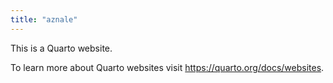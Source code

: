 ```yaml
---
title: "aznale"
---
```


This is a Quarto website.

To learn more about Quarto websites visit <https://quarto.org/docs/websites>.
